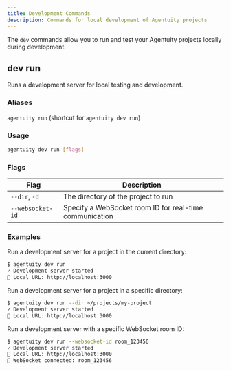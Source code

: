 ```yaml
---
title: Development Commands
description: Commands for local development of Agentuity projects
---
```


The `dev` commands allow you to run and test your Agentuity projects locally during development.

## dev run

Runs a development server for local testing and development.

### Aliases

`agentuity run` (shortcut for `agentuity dev run`)

### Usage

```bash
agentuity dev run [flags]
```

### Flags

| Flag | Description |
| ---- | ----------- |
| `--dir`, `-d` | The directory of the project to run |
| `--websocket-id` | Specify a WebSocket room ID for real-time communication |

### Examples

Run a development server for a project in the current directory:
```bash
$ agentuity dev run
✓ Development server started
🔗 Local URL: http://localhost:3000
```

Run a development server for a project in a specific directory:
```bash
$ agentuity dev run --dir ~/projects/my-project
✓ Development server started
🔗 Local URL: http://localhost:3000
```

Run a development server with a specific WebSocket room ID:
```bash
$ agentuity dev run --websocket-id room_123456
✓ Development server started
🔗 Local URL: http://localhost:3000
🔌 WebSocket connected: room_123456
```
